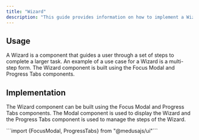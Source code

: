 ```yaml
---
title: "Wizard"
description: "This guide provides information on how to implement a Wizard component using the Focus Modal and Progress Tabs components."
---
```


## Usage

A Wizard is a component that guides a user through a set of steps to complete a larger task. An example of a use case for a Wizard is a multi-step form. The Wizard component is built using the Focus Modal and Progress Tabs components.

## Implementation

The Wizard component can be built using the Focus Modal and Progress Tabs components. The Modal component is used to display the Wizard and the Progress Tabs component is used to manage the steps of the Wizard.

<Snippet>
```import {FocusModal, ProgressTabs} from "@medusajs/ui"```
</Snippet>